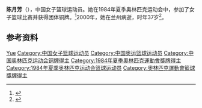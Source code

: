 {{Infobox sportsperson
| name           = 陈月芳
|show-medals=yes
|medaltemplates={{MedalSport | 女子[[篮球|篮球]]}}
{{MedalCountry | {{CHN}} }}
{{MedalCompetition|[[奥林匹克运动会|奥林匹克运动会]]}}
{{MedalBronze | [[1984年夏季奥林匹克运动会|1984年 洛杉矶]] |[[1984年夏季奥林匹克运动会|女子篮球]]}}
}}

'''陈月芳'''（{{bd|1963年|5月1日|2000年|9月18日|}}），中国女子篮球运动员。她在1984年夏季奥林匹克运动会中，参加了女子篮球比赛并获得团体铜牌。<ref name=sref>{{cite web|url=http://www.sports-reference.com/olympics/athletes/ch/chen-yuefang-1.html|accessdate=2012-05-23|title=Chen Yuefang|publisher=Sports Reference|archive-url=https://web.archive.org/web/20110824145354/http://www.sports-reference.com/olympics/athletes/ch/chen-yuefang-1.html|archive-date=2011-08-24|dead-url=yes}}</ref>2000年，她在兰州病逝，时年37岁<ref>{{cite web|url=http://www.chinanews.com/2000-09-19/26/47141.html|title=中国著名篮球运动员陈月芳病逝|publisher=中国新闻网|date=2000-09-19|accessdate=2019-01-13|archive-date=2019-01-13|archive-url=https://web.archive.org/web/20190113232231/http://www.chinanews.com/2000-09-19/26/47141.html|dead-url=no}}</ref>。

==参考资料==
{{Reflist}}

{{新中国篮球50杰}}
{{1983年女篮世锦赛中国队阵容}}
{{1984年夏季奥运会中国女子篮球阵容}}

{{Authority control}}
{{DEFAULTSORT:Chen Yuefang}}
[[Category:陈姓|Yue]]
[[Category:中国女子篮球运动员|Category:中国女子篮球运动员]]
[[Category:中国奥运篮球运动员|Category:中国奥运篮球运动员]]
[[Category:中国奥林匹克运动会铜牌得主|Category:中国奥林匹克运动会铜牌得主]]
[[Category:1984年夏季奧林匹克運動會獎牌得主|Category:1984年夏季奧林匹克運動會獎牌得主]]
[[Category:1984年夏季奥林匹克运动会篮球运动员|Category:1984年夏季奥林匹克运动会篮球运动员]]
[[Category:奧林匹克運動會籃球獎牌得主|Category:奧林匹克運動會籃球獎牌得主]]